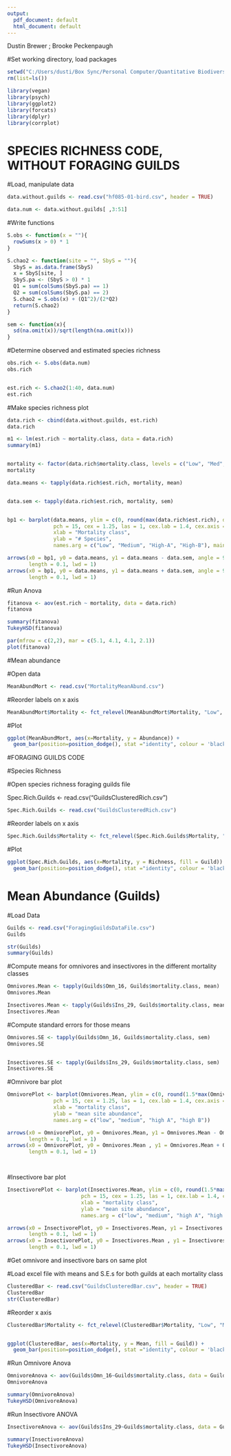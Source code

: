 ```yaml
---
output:
  pdf_document: default
  html_document: default
---
```


Dustin Brewer ; Brooke Peckenpaugh


#Set working directory, load packages

```r
setwd("C:/Users/dusti/Box Sync/Personal Computer/Quantitative Biodiversity/Group Project/GroupProject")
rm(list=ls())

library(vegan)
library(psych)
library(ggplot2)
library(forcats)
library(dplyr)
library(corrplot)


```


# SPECIES RICHNESS CODE, WITHOUT FORAGING GUILDS

#Load, manipulate data

```r
data.without.guilds <- read.csv("hf085-01-bird.csv", header = TRUE)

data.num <- data.without.guilds[ ,3:51]


```


#Write functions

```r
S.obs <- function(x = ""){
  rowSums(x > 0) * 1
}

S.chao2 <- function(site = "", SbyS = ""){
  SbyS = as.data.frame(SbyS)
  x = SbyS[site, ]
  SbyS.pa <- (SbyS > 0) * 1
  Q1 = sum(colSums(SbyS.pa) == 1)
  Q2 = sum(colSums(SbyS.pa) == 2)
  S.chao2 = S.obs(x) + (Q1^2)/(2*Q2)
  return(S.chao2)
}

sem <- function(x){
  sd(na.omit(x))/sqrt(length(na.omit(x)))
}

```


#Determine observed and estimated species richness
```r
obs.rich <- S.obs(data.num)
obs.rich


est.rich <- S.chao2(1:40, data.num)
est.rich
```

#Make species richness plot
```r
data.rich <- cbind(data.without.guilds, est.rich)
data.rich

m1 <- lm(est.rich ~ mortality.class, data = data.rich)
summary(m1)


mortality <- factor(data.rich$mortality.class, levels = c("Low", "Med", "Hi-A", "Hi-B"))
mortality

data.means <- tapply(data.rich$est.rich, mortality, mean)


data.sem <- tapply(data.rich$est.rich, mortality, sem)


bp1 <- barplot(data.means, ylim = c(0, round(max(data.rich$est.rich), digits = 0)),
               pch = 15, cex = 1.25, las = 1, cex.lab = 1.4, cex.axis = 1.25,
               xlab = "Mortality class",
               ylab = "# Species",
               names.arg = c("Low", "Medium", "High-A", "High-B"), main = "Estimated Richness")

arrows(x0 = bp1, y0 = data.means, y1 = data.means - data.sem, angle = 90,
       length = 0.1, lwd = 1)
arrows(x0 = bp1, y0 = data.means, y1 = data.means + data.sem, angle = 90,
       length = 0.1, lwd = 1)


```

#Run Anova
```r
fitanova <- aov(est.rich ~ mortality, data = data.rich)
fitanova

summary(fitanova)
TukeyHSD(fitanova)

par(mfrow = c(2,2), mar = c(5.1, 4.1, 4.1, 2.1))
plot(fitanova)

```







#Mean abundance

#Open data 
```r
MeanAbundMort <- read.csv("MortalityMeanAbund.csv")
```


#Reorder labels on x axis

```r
MeanAbundMort$Mortality <- fct_relevel(MeanAbundMort$Mortality, "Low", "Medium", "High-B", "High-A")

```


#Plot

```r
ggplot(MeanAbundMort, aes(x=Mortality, y = Abundance)) +
  geom_bar(position=position_dodge(), stat ="identity", colour = 'black') + geom_errorbar(aes(ymin=Abundance-S.E., ymax=Abundance+S.E.), width = .2, position = position_dodge(.9)) + ggtitle("Mean Abundance") 

```






#FORAGING GUILDS CODE

#Species Richness


#Open species richness foraging guilds file

Spec.Rich.Guilds <- read.csv("GuildsClusteredRich.csv")
```r
Spec.Rich.Guilds <- read.csv("GuildsClusteredRich.csv")
```


#Reorder labels on x axis
```r

Spec.Rich.Guilds$Mortality <- fct_relevel(Spec.Rich.Guilds$Mortality, "Low", "Medium", "High-B", "High-A")
```


#Plot

```r
ggplot(Spec.Rich.Guilds, aes(x=Mortality, y = Richness, fill = Guild)) +
  geom_bar(position=position_dodge(), stat ="identity", colour = 'black') + geom_errorbar(aes(ymin=Richness-S.E., ymax=Richness+S.E.), width = .2, position = position_dodge(.9)) + ggtitle("Observed Species Richness") + theme(axis.text=element_text(size = 15)) + theme(legend.text=element_text(size=15))

```


# Mean Abundance (Guilds)

#Load Data
```r
Guilds <- read.csv("ForagingGuildsDataFile.csv")
Guilds

str(Guilds)
summary(Guilds)
```


#Compute means for omnivores and insectivores in the different mortality classes

```r
Omnivores.Mean <- tapply(Guilds$Omn_16, Guilds$mortality.class, mean)
Omnivores.Mean

Insectivores.Mean <- tapply(Guilds$Ins_29, Guilds$mortality.class, mean)
Insectivores.Mean

```



#Compute standard errors for those means

```r
Omnivores.SE <- tapply(Guilds$Omn_16, Guilds$mortality.class, sem)
Omnivores.SE


Insectivores.SE <- tapply(Guilds$Ins_29, Guilds$mortality.class, sem)
Insectivores.SE
```


#Omnivore bar plot

```r
OmnivorePlot <- barplot(Omnivores.Mean, ylim = c(0, round(1.5*max(Omnivores.Mean), digits = 0)),
               pch = 15, cex = 1.25, las = 1, cex.lab = 1.4, cex.axis = 1.25,
               xlab = "mortality class",
               ylab = "mean site abundance",
               names.arg = c("low", "medium", "high A", "high B"))

arrows(x0 = OmnivorePlot, y0 = Omnivores.Mean, y1 = Omnivores.Mean - Omnivores.SE, angle = 90,
       length = 0.1, lwd = 1)
arrows(x0 = OmnivorePlot, y0 = Omnivores.Mean , y1 = Omnivores.Mean + Omnivores.SE, angle = 90,
       length = 0.1, lwd = 1)




```


#Insectivore bar plot

```r
InsectivorePlot <- barplot(Insectivores.Mean, ylim = c(0, round(1.5*max(Insectivores.Mean), digits = 0)),
                        pch = 15, cex = 1.25, las = 1, cex.lab = 1.4, cex.axis = 1.25,
                        xlab = "mortality class",
                        ylab = "mean site abundance",
                        names.arg = c("low", "medium", "high A", "high B"))

arrows(x0 = InsectivorePlot, y0 = Insectivores.Mean, y1 = Insectivores.Mean - Insectivores.SE, angle = 90,
       length = 0.1, lwd = 1)
arrows(x0 = InsectivorePlot, y0 = Insectivores.Mean , y1 = Insectivores.Mean + Insectivores.SE, angle = 90,
       length = 0.1, lwd = 1)

```



#Get omnivore and insectivore bars on same plot

  #Load excel file with means and S.E.s for both guilds at each mortality class
```r
ClusteredBar <- read.csv("GuildsClusteredBar.csv", header = TRUE)
ClusteredBar
str(ClusteredBar)

```



#Reorder x axis

```r
ClusteredBar$Mortality <- fct_relevel(ClusteredBar$Mortality, "Low", "Medium", "High-B", "High-A")


ggplot(ClusteredBar, aes(x=Mortality, y = Mean, fill = Guild)) +
  geom_bar(position=position_dodge(), stat ="identity", colour = 'black') + geom_errorbar(aes(ymin=Mean-S.E., ymax=Mean+S.E.), width = .2, position = position_dodge(.9)) + ggtitle("Bird Abundance") + theme(axis.text=element_text(size = 15)) + theme(legend.text=element_text(size=15))

```


#Run Omnivore Anova

```r

OmnivoreAnova <- aov(Guilds$Omn_16~Guilds$mortality.class, data = Guilds)
OmnivoreAnova

summary(OmnivoreAnova)
TukeyHSD(OmnivoreAnova)
```



#Run Insectivore ANOVA

```r
InsectivoreAnova <- aov(Guilds$Ins_29~Guilds$mortality.class, data = Guilds)

summary(InsectivoreAnova)
TukeyHSD(InsectivoreAnova)



```







